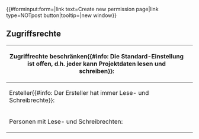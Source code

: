 <noinclude>
{{OslTemplate:Helper/Docu/FormTemplate}}

{{#forminput:form={{PAGENAME}}|link text=Create new permission page|link type=NOTpost button|tooltip=|new window}}

</noinclude><includeonly>
<div id="wikiPreview" style="display: none; padding-bottom: 25px; margin-bottom: 25px; border-bottom: 1px solid #AAAAAA;"></div>
== Zugriffsrechte ==
{{{for template|OslTemplate:LIMS/ACL}}}
{| class="formtable"
! Zugriffrechte beschränken{{#info: Die Standard-Einstellung ist offen, d.h. jeder kann Projektdaten lesen und schreiben}}:
| {{{field|restrict|input type=checkbox}}}
|-
! Ersteller{{#info: Der Ersteller hat immer Lese- und Schreibrechte}}:
| {{{field|user|restricted|default=current user}}}
|-
! Personen mit Lese- und Schreibrechten: 
| {{{field|user_read|input type=tokens|list|values from category=LIMS/Person/User|existing values only|mapping property=Display title of|delimiter=;}}}
|}
{{{end template}}}

{{{standard input|save|label=Speichern}}} {{{standard input|cancel|label=Abbrechen}}}
</includeonly>